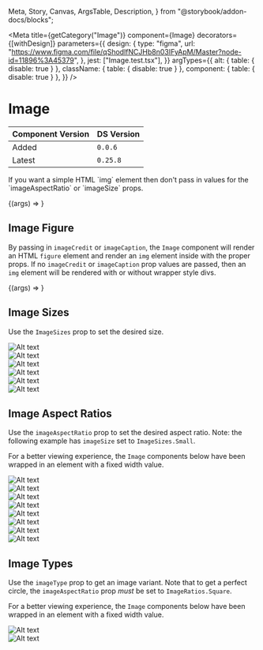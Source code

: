   Meta,
  Story,
  Canvas,
  ArgsTable,
  Description,
} from "@storybook/addon-docs/blocks";


<Meta
  title={getCategory("Image")}
  component={Image}
  decorators={[withDesign]}
  parameters={{
    design: {
      type: "figma",
      url:
        "https://www.figma.com/file/qShodlfNCJHb8n03IFyApM/Master?node-id=11896%3A45379",
    },
    jest: ["Image.test.tsx"],
  }}
  argTypes={{
    alt: { table: { disable: true } },
    className: { table: { disable: true } },
    component: { table: { disable: true } },
  }}
/>

# Image

| Component Version | DS Version |
| ----------------- | ---------- |
| Added             | `0.0.6`    |
| Latest            | `0.25.8`   |

<Description of={Image} />

<p>
  If you want a simple HTML `img` element then don't pass in values for the
  `imageAspectRatio` or `imageSize` props.
</p>

<Canvas>
  <Story
    name="Image Props"
    args={{
      alt: "Alt text",
      imageAspectRatio: ImageRatios.TwoByOne,
      imageCaption: "Image caption",
      imageCredit: "Image credit",
      imageSize: ImageSizes.Medium,
      imageType: ImageTypes.Default,
      src: "https://placeimg.com/400/300/animals",
    }}
  >
    {(args) => <Image {...args} />}
  </Story>
</Canvas>

<ArgsTable story="Image Props" />

## Image Figure

By passing in `imageCredit` or `imageCaption`, the `Image` component will
render an HTML `figure` element and render an `img` element inside with the
proper props. If no `imageCredit` or `imageCaption` prop values are passed,
then an `img` element will be rendered with or without wrapper style divs.

<Canvas>
  <Story
    name="Figure and figcaption"
    args={{
      alt: "Alt text",
      imageAspectRatio: ImageRatios.ThreeByTwo,
      imageCaption: "Image caption",
      imageCredit: "Image credit",
      imageSize: ImageSizes.Medium,
      imageType: ImageTypes.Default,
      src: "https://placeimg.com/400/300/animals",
    }}
    argTypes={{
      imageAspectRatio: { table: { disable: true } },
      imageCaption: { table: { disable: true } },
      imageCredit: { table: { disable: true } },
      imageSize: { table: { disable: true } },
      imageType: { table: { disable: true } },
      src: { table: { disable: true } },
    }}
  >
    {(args) => <Image {...args} />}
  </Story>
</Canvas>

## Image Sizes

Use the `ImageSizes` prop to set the desired size.

<Canvas>
  <Story name="Image Sizes">
    <SimpleGrid columns={1}>
      <div style={{ textAlign: "center" }}>
        <Heading id="ExtraExtraSmall" text="ImageSizes.ExtraExtraSmall" />
        <Image
          alt="Alt text"
          imageCaption="64px"
          imageSize={ImageSizes.ExtraExtraSmall}
          src="https://placeimg.com/400/300/animals"
        />
      </div>
      <div style={{ textAlign: "center" }}>
        <Heading id="ExtraSmall" text="ImageSizes.ExtraSmall" />
        <Image
          alt="Alt text"
          imageCaption="96px"
          imageSize={ImageSizes.ExtraSmall}
          src="https://placeimg.com/400/300/animals"
        />
      </div>
      <div style={{ textAlign: "center" }}>
        <Heading id="Small" text="ImageSizes.Small" />
        <Image
          alt="Alt text"
          imageCaption="165px"
          imageSize={ImageSizes.Small}
          src="https://placeimg.com/400/300/animals"
        />
      </div>
      <div style={{ textAlign: "center" }}>
        <Heading id="Medium" text="ImageSizes.Medium" />
        <Image
          alt="Alt text"
          imageCaption="225px"
          imageSize={ImageSizes.Medium}
          src="https://placeimg.com/400/300/animals"
        />
      </div>
      <div style={{ textAlign: "center" }}>
        <Heading id="Large" text="ImageSizes.Large" />
        <Image
          alt="Alt text"
          imageCaption="360px"
          imageSize={ImageSizes.Large}
          src="https://placeimg.com/400/300/animals"
        />
      </div>
      <div style={{ textAlign: "center" }}>
        <Heading id="Default" text="ImageSizes.Default" />
        <Image
          alt="Alt text"
          imageCaption="100%"
          src="https://placeimg.com/400/300/animals"
        />
      </div>
    </SimpleGrid>
  </Story>
</Canvas>

## Image Aspect Ratios

Use the `imageAspectRatio` prop to set the desired aspect ratio. Note: the
following example has `imageSize` set to `ImageSizes.Small`.

For a better viewing experience, the `Image` components below have been wrapped
in an element with a fixed width value.

<Canvas>
  <Story name="Image Aspect Ratios">
    <VStack spacing="xl" maxWidth="360px" margin="auto">
      <div style={{ textAlign: "center", width: "100%" }}>
        <Heading id="fourbythree" text="ImageRatios.FourByThree" />
        <Image
          alt="Alt text"
          imageAspectRatio={ImageRatios.FourByThree}
          src="https://placeimg.com/400/300/animals"
        />
      </div>
      <div style={{ textAlign: "center", width: "100%" }}>
        <Heading id="onebytwo" text="ImageRatios.OneByTwo" />
        <Image
          alt="Alt text"
          imageAspectRatio={ImageRatios.OneByTwo}
          src="https://placeimg.com/400/300/animals"
        />
      </div>
      <div style={{ textAlign: "center", width: "100%" }}>
        <Heading id="original" text="ImageRatios.Original" />
        <Image
          alt="Alt text"
          imageAspectRatio={ImageRatios.Original}
          src="https://placeimg.com/400/300/animals"
        />
      </div>
      <div style={{ textAlign: "center", width: "100%" }}>
        <Heading id="sixteenbynine" text="ImageRatios.SixteenByNine" />
        <Image
          alt="Alt text"
          imageAspectRatio={ImageRatios.SixteenByNine}
          src="https://placeimg.com/400/300/animals"
        />
      </div>
      <div style={{ textAlign: "center", width: "100%" }}>
        <Heading id="square" text="ImageRatios.Square" />
        <Image
          alt="Alt text"
          imageAspectRatio={ImageRatios.Square}
          src="https://placeimg.com/400/300/animals"
        />
      </div>
      <div style={{ textAlign: "center", width: "100%" }}>
        <Heading id="threebyfour" text="ImageRatios.ThreeByFour" />
        <Image
          alt="Alt text"
          imageAspectRatio={ImageRatios.ThreeByFour}
          src="https://placeimg.com/400/300/animals"
        />
      </div>
      <div style={{ textAlign: "center", width: "100%" }}>
        <Heading id="threebytwo" text="ImageRatios.ThreeByTwo" />
        <Image
          alt="Alt text"
          imageAspectRatio={ImageRatios.ThreeByTwo}
          src="https://placeimg.com/400/300/animals"
        />
      </div>
      <div style={{ textAlign: "center", width: "100%" }}>
        <Heading id="twobyone" text="ImageRatios.TwoByOne" />
        <Image
          alt="Alt text"
          imageAspectRatio={ImageRatios.TwoByOne}
          src="https://placeimg.com/400/300/animals"
        />
      </div>
    </VStack>
  </Story>
</Canvas>

## Image Types

Use the `imageType` prop to get an image variant. Note that to get a perfect
circle, the `imageAspectRatio` prop _must_ be set to `ImageRatios.Square`.

For a better viewing experience, the `Image` components below have been wrapped
in an element with a fixed width value.

<Canvas>
  <Story name="Image Types">
    <VStack spacing="xl" maxWidth="360px" margin="auto">
      <div style={{ textAlign: "center", width: "100%" }}>
        <Heading id="default" text="ImageTypes.Default" />
        <Image
          alt="Alt text"
          imageAspectRatio={ImageRatios.Square}
          imageType={ImageTypes.Default}
          src="https://placeimg.com/400/400/animals"
        />
      </div>
      <div style={{ textAlign: "center", width: "100%" }}>
        <Heading id="circle" text="ImageTypes.Circle" />
        <Image
          alt="Alt text"
          imageAspectRatio={ImageRatios.Square}
          imageType={ImageTypes.Circle}
          src="https://placeimg.com/400/400/animals"
        />
      </div>
    </VStack>
  </Story>
</Canvas>
